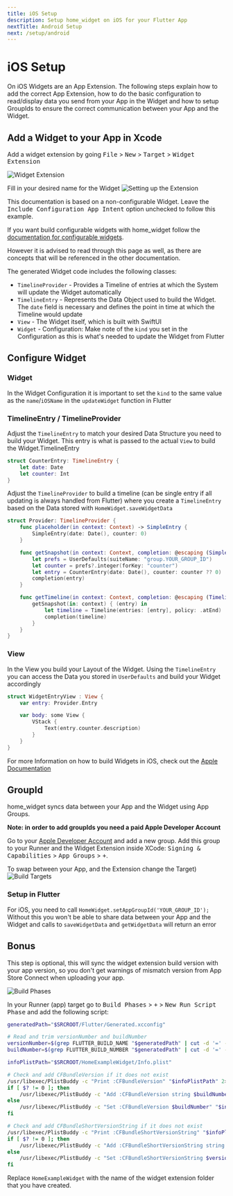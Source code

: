 ```yaml
---
title: iOS Setup
description: Setup home_widget on iOS for your Flutter App
nextTitle: Android Setup
next: /setup/android
---
```


# iOS Setup

On iOS Widgets are an App Extension.
The following steps explain how to add the correct App Extension, how to do the basic configuration to read/display data you send from your App in the Widget and how to setup GroupIds to ensure the correct communication between your App and the Widget.


## Add a Widget to your App in Xcode
Add a widget extension by going <kbd>File</kbd> > <kbd>New</kbd> > <kbd>Target</kbd> > <kbd>Widget Extension</kbd>

![Widget Extension](https://github.com/ABausG/home_widget/blob/main/.github/assets/widget_extension.png?raw=true)

Fill in your desired name for the Widget
![Setting up the Extension](/assets/create-widget-extension-ios.webp)

<Info>
This documentation is based on a non-configurable Widget. Leave the <kbd>Include Configuration App Intent</kbd> option unchecked to follow this example.

If you want build configurable widgets with home_widget follow the [documentation for configurable widgets](/features/configurable-widgets).

However it is advised to read through this page as well, as there are concepts that will be referenced in the other documentation.
</Info>

The generated Widget code includes the following classes:
- `TimelineProvider` - Provides a Timeline of entries at which the System will update the Widget automatically
- `TimelineEntry` - Represents the Data Object used to build the Widget. The `date` field is necessary and defines the point in time at which the Timeline would update
- `View` - The Widget itself, which is built with SwiftUI
- `Widget` - Configuration: Make note of the `kind` you set in the Configuration as this is what's needed to update the Widget from Flutter

## Configure Widget

### Widget
In the Widget Configuration it is important to set the `kind` to the same value as the `name`/`iOSName` in the `updateWidget` function in Flutter

### TimelineEntry / TimelineProvider
Adjust the `TimelineEntry` to match your desired Data Structure you need to build your Widget. This entry is what is passed to the actual `View` to build the Widget.TimelineEntry

```swift
struct CounterEntry: TimelineEntry {
    let date: Date
    let counter: Int
}
```

Adjust the `TimelineProvider` to build a timeline (can be single entry if all updating is always handled from Flutter) where you create a `TimelineEntry` based on the Data stored with `HomeWidget.saveWidgetData`
```swift
struct Provider: TimelineProvider {
    func placeholder(in context: Context) -> SimpleEntry {
        SimpleEntry(date: Date(), counter: 0)
    }

    func getSnapshot(in context: Context, completion: @escaping (SimpleEntry) -> ()) {
        let prefs = UserDefaults(suiteName: "group.YOUR_GROUP_ID")
        let counter = prefs?.integer(forKey: "counter")
        let entry = CounterEntry(date: Date(), counter: counter ?? 0)
        completion(entry)
    }

    func getTimeline(in context: Context, completion: @escaping (Timeline<Entry>) -> ()) {
        getSnapshot(in: context) { (entry) in
            let timeline = Timeline(entries: [entry], policy: .atEnd)
            completion(timeline)
        }
    }
}
```


### View
In the View you build your Layout of the Widget. Using the `TimelineEntry` you can access the Data you stored in `UserDefaults` and build your Widget accordingly

```swift
struct WidgetEntryView : View {
    var entry: Provider.Entry

    var body: some View {
        VStack {
            Text(entry.counter.description)
        }
    }
}
```

For more Information on how to build Widgets in iOS, check out the [Apple Documentation](https://developer.apple.com/documentation/swiftui/widget)

## GroupId
home_widget syncs data between your App and the Widget using App Groups.

**Note: in order to add groupIds you need a paid Apple Developer Account**

Go to your [Apple Developer Account](https://developer.apple.com/account/resources/identifiers/list/applicationGroup) and add a new group.
Add this group to your Runner and the Widget Extension inside XCode: <kbd>Signing & Capabilities</kbd> > <kbd>App Groups</kbd> > <kbd>+</kbd>.

To swap between your App, and the Extension change the Target)
![Build Targets](https://github.com/ABausG/home_widget/blob/main/.github/assets/target.png?raw=true)

### Setup in Flutter

For iOS, you need to call `HomeWidget.setAppGroupId('YOUR_GROUP_ID');`
Without this you won't be able to share data between your App and the Widget and calls to `saveWidgetData` and `getWidgetData` will return an error


## Bonus

<Accordion title="Sync CFBundleVersion (optional)">
This step is optional, this will sync the widget extension build version with your app version, so you don't get warnings of mismatch version from App Store Connect when uploading your app.

![Build Phases](https://github.com/ABausG/home_widget/blob/main/.github/assets/build_phases.png?raw=true)

In your Runner (app) target go to <kbd>Build Phases</kbd> > <kbd>+</kbd> > <kbd>New Run Script Phase</kbd> and add the following script:
```bash
generatedPath="$SRCROOT/Flutter/Generated.xcconfig"

# Read and trim versionNumber and buildNumber
versionNumber=$(grep FLUTTER_BUILD_NAME "$generatedPath" | cut -d '=' -f2 | xargs)
buildNumber=$(grep FLUTTER_BUILD_NUMBER "$generatedPath" | cut -d '=' -f2 | xargs)

infoPlistPath="$SRCROOT/HomeExampleWidget/Info.plist"

# Check and add CFBundleVersion if it does not exist
/usr/libexec/PlistBuddy -c "Print :CFBundleVersion" "$infoPlistPath" 2>/dev/null
if [ $? != 0 ]; then
    /usr/libexec/PlistBuddy -c "Add :CFBundleVersion string $buildNumber" "$infoPlistPath"
else
    /usr/libexec/PlistBuddy -c "Set :CFBundleVersion $buildNumber" "$infoPlistPath"
fi

# Check and add CFBundleShortVersionString if it does not exist
/usr/libexec/PlistBuddy -c "Print :CFBundleShortVersionString" "$infoPlistPath" 2>/dev/null
if [ $? != 0 ]; then
    /usr/libexec/PlistBuddy -c "Add :CFBundleShortVersionString string $versionNumber" "$infoPlistPath"
else
    /usr/libexec/PlistBuddy -c "Set :CFBundleShortVersionString $versionNumber" "$infoPlistPath"
fi

```

Replace `HomeExampleWidget` with the name of the widget extension folder that you have created.
</Accordion>
